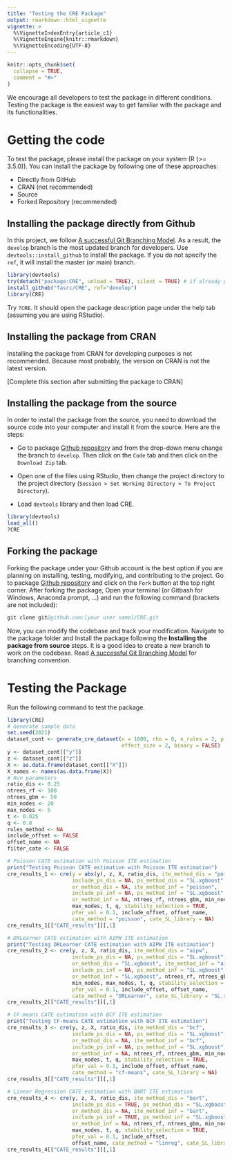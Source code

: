 ```yaml
---
title: "Testing the CRE Package"
output: rmarkdown::html_vignette
vignette: >
  %\VignetteIndexEntry{article_c1}
  %\VignetteEngine{knitr::rmarkdown}
  %\VignetteEncoding{UTF-8}
---
```


```r
knitr::opts_chunk$set(
  collapse = TRUE,
  comment = "#>"
)
```

We encourage all developers to test the package in different conditions. 
Testing the package is the easiest way to get familiar with the package and its 
functionalities.  

# Getting the code


To test the package, please install the package on your
system (R (>= 3.5.0)). You can install the package by following one of these 
approaches:

- Directly from GitHub
- CRAN (not recommended)
- Source 
- Forked Repository (recommended)

## Installing the package directly from Github

In this project, we follow [A successful Git Branching Model](https://nvie.com/posts/a-successful-git-branching-model/).
As a result, the `develop` branch is the most updated branch for developers. Use
`devtools::install_github` to install the package. If you do not specify the `ref`,
it will install the master (or main) branch.  

```r
library(devtools)
try(detach("package:CRE", unload = TRUE), silent = TRUE) # if already you have the package, detach and unload it, to have a new install. 
install_github("fasrc/CRE", ref="develop")
library(CRE)
```

Try `?CRE`. It should open the package description page under the help tab 
(assuming you are using RStudio).

## Installing the package from CRAN

Installing the package from CRAN for developing purposes is not recommended. 
Because most probably, the version on CRAN is not the latest version. 

[Complete this section after submitting the package to CRAN]

## Installing the package from the source

In order to install the package from the source, you need to download the source 
code into your computer and install it from the source. Here are the steps:

- Go to package [Github repository](https://github.com/fasrc/CRE) and from the 
drop-down menu change the branch to `develop`. Then click on the `Code` tab and 
then click on the `Download Zip` tab.

- Open one of the files using RStudio, then change the project directory to the 
project directory (`Session > Set Working Directory > To Project Directory`). 

- Load `devtools` library and then load CRE.

```r
library(devtools)
load_all()
?CRE
```

## Forking the package

Forking the package under your Github account is the best option if you are 
planning on installing, testing, modifying, and contributing to the 
project. Go to package [Github repository](https://github.com/fasrc/CRE) and 
click on the `Fork` button at the top right corner. After forking the package, 
Open your terminal (or Gitbash for Windows, Anaconda prompt, ...) and run the 
following command  (brackets are not included):

```S
git clone git@github.com:[your user name]/CRE.git
```

Now, you can modify the codebase and track your modification. Navigate to the 
package folder and Install the package following the 
**Installing the package from source** steps. It is a good idea 
to create a new branch to work on the codebase. Read 
[A successful Git Branching Model](https://nvie.com/posts/a-successful-git-branching-model/) for 
branching convention.

# Testing the Package

Run the following command to test the package. 

```r
library(CRE)
# Generate sample data
set.seed(2021)
dataset_cont <- generate_cre_dataset(n = 1000, rho = 0, n_rules = 2, p = 10,
                                     effect_size = 2, binary = FALSE)
y <- dataset_cont[["y"]]
z <- dataset_cont[["z"]]
X <- as.data.frame(dataset_cont[["X"]])
X_names <- names(as.data.frame(X))
# Run parameters
ratio_dis <- 0.25
ntrees_rf <- 100
ntrees_gbm <- 50
min_nodes <- 20
max_nodes <- 5
t <- 0.025
q <- 0.8
rules_method <- NA
include_offset <- FALSE
offset_name <- NA
filter_cate <- FALSE
```

```r
# Poisson CATE estimation with Poisson ITE estimation
print("Testing Poisson CATE estimation with Poisson ITE estimation")
cre_results_1 <- cre(y = abs(y), z, X, ratio_dis, ite_method_dis = "poisson",
                     include_ps_dis = NA, ps_method_dis = "SL.xgboost",
                     or_method_dis = NA, ite_method_inf = "poisson",
                     include_ps_inf = NA, ps_method_inf = "SL.xgboost",
                     or_method_inf = NA, ntrees_rf, ntrees_gbm, min_nodes,
                     max_nodes, t, q, stability_selection = TRUE, 
                     pfer_val = 0.1, include_offset, offset_name,
                     cate_method = "poisson", cate_SL_library = NA)
cre_results_1[["CATE_results"]][,1]
```

```r
# DRLearner CATE estimation with AIPW ITE estimation
print("Testing DRLearner CATE estimation with AIPW ITE estimation")
cre_results_2 <- cre(y, z, X, ratio_dis, ite_method_dis = "aipw",
                     include_ps_dis = NA, ps_method_dis = "SL.xgboost",
                     or_method_dis = "SL.xgboost", ite_method_inf = "aipw",
                     include_ps_inf = NA, ps_method_inf = "SL.xgboost",
                     or_method_inf = "SL.xgboost", ntrees_rf, ntrees_gbm,
                     min_nodes, max_nodes, t, q, stability_selection = TRUE,
                     pfer_val = 0.1, include_offset, offset_name, 
                     cate_method = "DRLearner", cate_SL_library = "SL.xgboost")
cre_results_2[["CATE_results"]][,1]
```

```r
# CF-means CATE estimation with BCF ITE estimation
print("Testing CF-means CATE estimation with BCF ITE estimation")
cre_results_3 <- cre(y, z, X, ratio_dis, ite_method_dis = "bcf",
                     include_ps_dis = NA, ps_method_dis = "SL.xgboost",
                     or_method_dis = NA, ite_method_inf = "bcf",
                     include_ps_inf = NA, ps_method_inf = "SL.xgboost",
                     or_method_inf = NA, ntrees_rf, ntrees_gbm, min_nodes,
                     max_nodes, t, q, stability_selection = TRUE, 
                     pfer_val = 0.1, include_offset, offset_name,
                     cate_method = "cf-means", cate_SL_library = NA)
cre_results_3[["CATE_results"]][,1]
```

```r
# Linear Regression CATE estimation with BART ITE estimation
cre_results_4 <- cre(y, z, X, ratio_dis, ite_method_dis = "bart",
                     include_ps_dis = TRUE, ps_method_dis = "SL.xgboost",
                     or_method_dis = NA, ite_method_inf = "bart",
                     include_ps_inf = TRUE, ps_method_inf = "SL.xgboost",
                     or_method_inf = NA, ntrees_rf, ntrees_gbm, min_nodes,
                     max_nodes, t, q, stability_selection = TRUE, 
                     pfer_val = 0.1, include_offset,
                     offset_name, cate_method = "linreg", cate_SL_library = NA)
cre_results_4[["CATE_results"]][,1]
```
